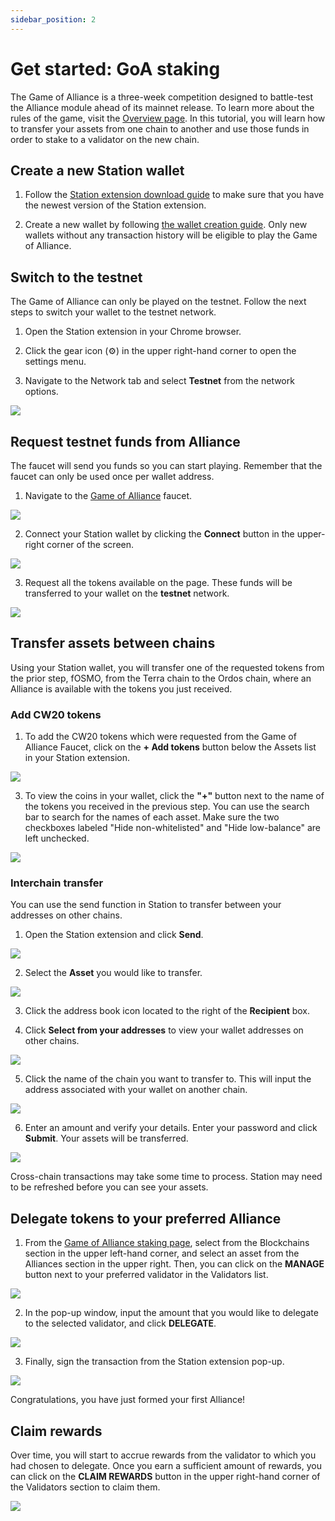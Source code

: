 ```yaml
---
sidebar_position: 2
---
```



# Get started: GoA staking

The Game of Alliance is a three-week competition designed to battle-test the Alliance module ahead of its mainnet release. To learn more about the rules of the game, visit the [Overview page](./overview.mdx). In this tutorial, you will learn how to transfer your assets from one chain to another and use those funds in order to stake to a validator on the new chain.

## Create a new Station wallet

1. Follow the [Station extension download guide](https://docs.terra.money/learn/station/download/station-extension) to make sure that you have the newest version of the Station extension. 

2. Create a new wallet by following [the wallet creation guide](https://docs.terra.money/learn/station/download/station-extension#create-a-wallet). Only new wallets without any transaction history will be eligible to play the Game of Alliance. 

## Switch to the testnet

The Game of Alliance can only be played on the testnet. Follow the next steps to switch your wallet to the testnet network.

1. Open the Station extension in your Chrome browser.

2. Click the gear icon (⚙) in the upper right-hand corner to open the settings menu. 

3. Navigate to the Network tab and select **Testnet** from the network options.

<img className="readme-img-sm" src="/img/goa/1-testnet.png" />

## Request testnet funds from Alliance

The faucet will send you funds so you can start playing. Remember that the faucet can only be used once per wallet address. 

1. Navigate to the [Game of Alliance](https://game-of-alliance.pages.dev/faucet) faucet.

<img className="readme-img-md" src="/img/goa/2-faucet.png" />

2. Connect your Station wallet by clicking the **Connect** button in the upper-right corner of the screen.

<img className="readme-img-sm" src="/img/goa/3-connect.png" />

3. Request all the tokens available on the page. These funds will be transferred to your wallet on the **testnet** network.

<img className="readme-img-md" src="/img/goa/4-request.png" />

## Transfer assets between chains

Using your Station wallet, you will transfer one of the requested tokens from the prior step, fOSMO, from the Terra chain to the Ordos chain, where an Alliance is available with the tokens you just received.

### Add CW20 tokens

1. To add the CW20 tokens which were requested from the Game of Alliance Faucet, click on the **+ Add tokens** button below the Assets list in your Station extension.

<img className="readme-img-sm" src="/img/goa/5-manage.png" />

3. To view the coins in your wallet, click the **"+"** button next to the name of the tokens you received in the previous step. You can use the search bar to search for the names of each asset. Make sure the two checkboxes labeled "Hide non-whitelisted" and "Hide low-balance" are left unchecked. 

<img className="readme-img-sm" src="/img/goa/6-manage.png" />

### Interchain transfer

You can use the send function in Station to transfer between your addresses on other chains. 

1. Open the Station extension and click **Send**.

<img className="readme-img-sm" src="/img/transfer/1-send.png" />

2. Select the **Asset** you would like to transfer. 

<img className="readme-img-sm" src="/img/transfer/2-send.png" />

3. Click the address book icon located to the right of the **Recipient** box. 

4. Click **Select from your addresses** to view your wallet addresses on other chains. 

<img className="readme-img-sm" src="/img/transfer/3-address.png"/>

5. Click the name of the chain you want to transfer to. This will input the address associated with your wallet on another chain. 

<img className="readme-img-sm" src="/img/transfer/4-chain.png"/>

6. Enter an amount and verify your details. Enter your password and click **Submit**. Your assets will be transferred. 

<img className="readme-img-sm" src="/img/transfer/5-amount.png"/>

<Admonition type="info" icon="ℹ️" title="Wait time">

Cross-chain transactions may take some time to process. Station may need to be refreshed before you can see your assets. 

</Admonition>

## Delegate tokens to your preferred Alliance

1. From the [Game of Alliance staking page](https://game-of-alliance.pages.dev/staking), select from the Blockchains section in the upper left-hand corner, and select an asset from the Alliances section in the upper right. Then, you can click on the **MANAGE** button next to your preferred validator in the Validators list.

<img className="readme-img-lg" src="/img/goa/delegate-1.png" />

2. In the pop-up window, input the amount that you would like to delegate to the selected validator, and click **DELEGATE**.

<img className="readme-img-sm" src="/img/goa/delegate-2.png" />

3. Finally, sign the transaction from the Station extension pop-up.

<img className="readme-img-sm" src="/img/goa/delegate-3.png" />

Congratulations, you have just formed your first Alliance!

## Claim rewards

Over time, you will start to accrue rewards from the validator to which you had chosen to delegate. Once you earn a sufficient amount of rewards, you can click on the **CLAIM REWARDS** button in the upper right-hand corner of the Validators section to claim them.

<img className="readme-img-md" src="/img/goa/claim-1.png" />
